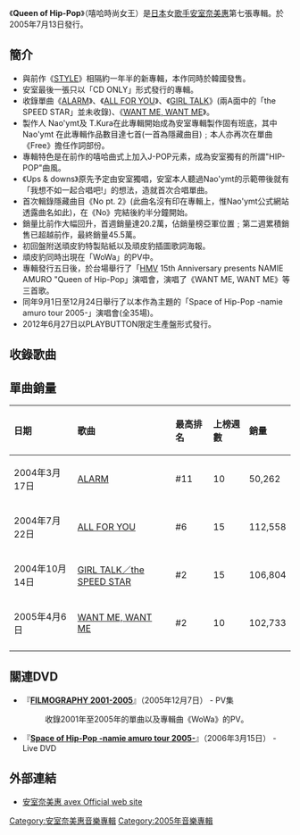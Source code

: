 {{Infobox Album 
| Name        = Queen of Hip-Pop<br /><small>-{嘻哈時尚女王}-</small>
| Cover       = Queen_of_Hip_Pop.JPG
| Type        = 錄音室專輯
| Artist      = [[安室奈美惠|安室奈美惠]]
| Released    = 2005年7月13日
| Recorded    = 
| Genre       = [[R&B|R&B]]、[[嘻哈音樂|hip hop]]
| Length      = 52:05
| Label       = [[avex_trax|avex trax]]
| Producer    = T.KURA, MICHICO, Nao'ymt, SUGI-V, Tricky Stewart
| Chart position = * 週間最高排行第2位（[[Oricon公信榜|Oricon]]）
*2005年度年間順位27位（Oricon）
| Certification  = *雙白金唱片（[[日本唱片協會|日本唱片協會]]）
| Last album  = [[STYLE_(安室奈美惠專輯)|STYLE]] <br/>（2003年）
| This album  = '''Queen of Hip-Pop'''<br />（2005年）
| Next album =  [[PLAY_(安室奈美惠專輯)|PLAY]]<br />（2007年）
| Misc = 
{{Singles
 | Name = Queen of Hip-Pop
 | Type = 錄音室專輯
 | single 1 = [[ALARM_(安室奈美惠單曲)|ALARM]]
 | single 1 date = 2004年3月17日
 | single 2 = [[ALL_FOR_YOU|ALL FOR YOU]]
 | single 2 date = 2004年7月22日
 | single 3 = [[GIRL_TALK/the_SPEED_STAR|GIRL TALK／the SPEED STAR]]
 | single 3 date = 2004年10月14日
 | single 4 = [[WANT_ME,_WANT_ME|WANT ME, WANT ME]]
 | single 4 date = 2005年4月6日
}}
}}

《'''Queen of Hip-Pop'''》（嘻哈時尚女王）是[[日本|日本]]女[[歌手|歌手]][[安室奈美惠|安室奈美惠]]第七張專輯。於2005年7月13日發行。

==簡介==
*與前作《[[STYLE_(安室奈美惠專輯)|STYLE]]》相隔約一年半的新專輯，本作同時於韓國發售。
*安室最後一張只以「CD ONLY」形式發行的專輯。
*收錄單曲《[[ALARM_(安室奈美惠單曲)|ALARM]]》、《[[ALL_FOR_YOU|ALL FOR YOU]]》、《[[GIRL_TALK/the_SPEED_STAR|GIRL TALK]]》(兩A面中的「the SPEED STAR」並未收錄)、《[[WANT_ME,_WANT_ME|WANT ME, WANT ME]]》。
*製作人 Nao'ymt及 T.Kura在此專輯開始成為安室專輯製作固有班底，其中 Nao'ymt 在此專輯作品數目達七首(一首為隱藏曲目)﹔本人亦再次在單曲《Free》擔任作詞部份。
*專輯特色是在前作的嘻哈曲式上加入J-POP元素，成為安室獨有的所謂"HIP-POP"曲風。
*《Ups & downs》原先予定由安室獨唱，安室本人聽過Nao'ymt的示範帶後就有「我想不如一起合唱吧!」的想法，造就首次合唱單曲。
*首次輯錄隱藏曲目《No pt. 2》(此曲名沒有印在專輯上，惟Nao'ymt公式網站透露曲名如此)，在《No》完結後約半分鐘開始。
*銷量比前作大幅回升，首週銷量達20.2萬，佔銷量榜亞軍位置﹔第二週累積銷售已超越前作，最終銷量45.5萬。
*初回盤附送頑皮豹特製貼紙以及頑皮豹插圖歌詞海報。
*頑皮豹同時出現在「WoWa」的PV中。
*專輯發行五日後，於台場舉行了「[[HMV|HMV]] 15th Anniversary presents NAMIE AMURO "Queen of Hip-Pop」演唱會，演唱了《WANT ME, WANT ME》等三首歌。
*同年9月1日至12月24日舉行了以本作為主題的「Space of Hip-Pop -namie amuro tour 2005-」演唱會(全35場)。
*2012年6月27日以PLAYBUTTON限定生產盤形式發行。

==收錄歌曲==
{{tracklist
| collapsed       = 
| headline        = CD
| extra_column    =編曲
| total_length    = 

| title1          = Queen of Hip-Pop
| lyrics1         = Tiger
| music1          = Nao'ymt
| extra1          = Nao'ymt
| length1         = 3:14

| title2          = [[WANT_ME,_WANT_ME|WANT ME, WANT ME]]
| lyrics2         = Michico
| music2          = SUGI-V
| extra2          = SUGI-V
| length2         = 3:10

| title3          = WoWa
| lyrics3         = Nao'ymt
| music3          = Nao'ymt
| extra3          = Nao'ymt
| length3         = 4:08

| title4          = I Wanna Show You My Love
| lyrics4         = Michico
| music4          = T.Kura, Michico
| extra4          = T.Kura
| length4         = 3:39

| title5          = [[GIRL_TALK/the_SPEED_STAR|GIRL TALK]]
| lyrics5         = T.Kura, Michico
| music5          = T.Kura, Michico
| extra5          = T.Kura
| length5         = 4:22

| title6          = Free
| lyrics6         = 安室奈美恵
| music6          = Nao'ymt
| extra6          = Nao'ymt
| length6         = 4:18

| title7          = My Darling
| lyrics7         = Michico
| music7          = T.Kura, Michico
| extra7          = T.Kura
| length7         = 4:14

| title8          = Ups & Downs duet with Nao'ymt
| lyrics8         = Nao'ymt
| music8          = Nao'ymt
| extra8          = Nao'ymt
| length8         = 3:46

| title9          = I Love You
| lyrics9         = Christopher Stewart, Tab, Traci Hale<br> <small>日文歌詞：</small>[[藤林聖子|藤林聖子]]
| music9          = Christopher Stewart, Tab, Traci Hale
| extra9          =
| length9         = 4:16

| title10          = [[ALL_FOR_YOU|ALL FOR YOU]]
| lyrics10         = 渡辺なつみ
| music10          = 松本良喜
| extra10          = 安部潤
| length10        = 5:47

| title11          = [[ALARM_(安室奈美惠單曲)|ALARM]]
| note11         = Album Version，節拍較單曲版本快
| lyrics11        = Jusme
| music11         = Monk
| extra11          = Monk
| length11        = 4:10

| title12          = No
| lyrics12        = Nao'ymt
| music12         = Nao'ymt
| extra12          = Nao'ymt
| length12        = 7:07
}}
{{tracklist
| collapsed       = 
| headline        = Secret Track
| extra_column    =編曲
| title13          = No pt. 2
| lyrics13        = Nao'ymt
| music13         = Nao'ymt
| extra13          = Nao'ymt
| length13        = 7:07
}}

==單曲銷量==
{| class="wikitable"
!align="left"|日期
!align="left"|歌曲
!align="left"|最高排名
!align="left"|上榜週數
!align="left"|銷量
|-
|align="left"|2004年3月17日
|align="left"|[[ALARM_(安室奈美惠單曲)|ALARM]]
|align="left"|#11
|align="left"|10
|align="left"|50,262
|-
|align="left"|2004年7月22日
|align="left"|[[ALL_FOR_YOU|ALL FOR YOU]]
|align="left"|#6
|align="left"|15
|align="left"|112,558
|-
|align="left"|2004年10月14日
|align="left"|[[GIRL_TALK/the_SPEED_STAR|GIRL TALK／the SPEED STAR]]
|align="left"|#2
|align="left"|15
|align="left"|106,804
|-
|align="left"|2005年4月6日
|align="left"|[[WANT_ME,_WANT_ME|WANT ME, WANT ME]]
|align="left"|#2
|align="left"|10
|align="left"|102,733
|-
|}

== 關連DVD ==
* 『'''[[FILMOGRAPHY_2001-2005|FILMOGRAPHY 2001-2005]]'''』（2005年12月7日） - PV集
*: 收錄2001年至2005年的單曲以及專輯曲《WoWa》的PV。
* 『'''[[Space_of_Hip-Pop_-namie_amuro_tour_2005-|Space of Hip-Pop -namie amuro tour 2005-]]'''』（2006年3月15日） - Live DVD

== 外部連結 ==
* [http://www.avexnet.or.jp/amuro/index.html 安室奈美惠 avex Official web site]{{Wayback|url=http://www.avexnet.or.jp/amuro/index.html |date=20130302151136 }}

{{安室奈美惠}}

[[Category:安室奈美惠音樂專輯|Category:安室奈美惠音樂專輯]]
[[Category:2005年音樂專輯|Category:2005年音樂專輯]]